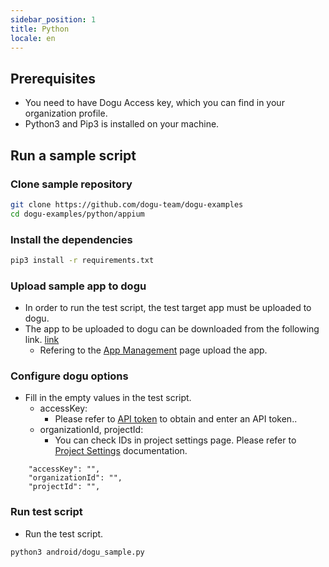 ```yaml
---
sidebar_position: 1
title: Python
locale: en
---
```


## Prerequisites

- You need to have Dogu Access key, which you can find in your organization profile.
- Python3 and Pip3 is installed on your machine.

## Run a sample script

### Clone sample repository

```sh
git clone https://github.com/dogu-team/dogu-examples
cd dogu-examples/python/appium
```

### Install the dependencies

```sh
pip3 install -r requirements.txt
```

### Upload sample app to dogu

- In order to run the test script, the test target app must be uploaded to dogu.
- The app to be uploaded to dogu can be downloaded from the following link. [link](https://github.com/dogu-team/third-party-binaries/releases/download/wikipedia-apps/wikipedia-android.apk)
  - Refering to the [App Management](/management/project/app) page upload the app.

### Configure dogu options

- Fill in the empty values ​​in the test script.
  - accessKey:
    - Please refer to [API token](/management/organization/settings#api-token) to obtain and enter an API token..
  - organizationId, projectId:
    - You can check IDs in project settings page. Please refer to [Project Settings](/management/project/settings) documentation.

```
    "accessKey": "",
    "organizationId": "",
    "projectId": "",
```

### Run test script

- Run the test script.

```sh
python3 android/dogu_sample.py
```
